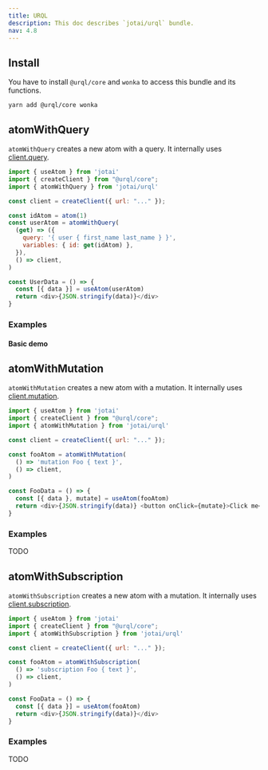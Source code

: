 ```yaml
---
title: URQL
description: This doc describes `jotai/urql` bundle.
nav: 4.8
---
```


## Install

You have to install `@urql/core` and `wonka` to access this bundle and its functions.

```
yarn add @urql/core wonka
```

## atomWithQuery

`atomWithQuery` creates a new atom with a query. It internally uses [client.query](https://formidable.com/open-source/urql/docs/api/core/#clientquery).

```js
import { useAtom } from 'jotai'
import { createClient } from "@urql/core";
import { atomWithQuery } from 'jotai/urql'

const client = createClient({ url: "..." });

const idAtom = atom(1)
const userAtom = atomWithQuery(
  (get) => ({
    query: '{ user { first_name last_name } }',
    variables: { id: get(idAtom) },
  }),
  () => client,
)

const UserData = () => {
  const [{ data }] = useAtom(userAtom)
  return <div>{JSON.stringify(data)}</div>
}
```

### Examples

#### Basic demo

<Codesandbox id="zujf6" />

## atomWithMutation

`atomWithMutation` creates a new atom with a mutation. It internally uses [client.mutation](https://formidable.com/open-source/urql/docs/api/core/#clientmutation).

```js
import { useAtom } from 'jotai'
import { createClient } from "@urql/core";
import { atomWithMutation } from 'jotai/urql'

const client = createClient({ url: "..." });

const fooAtom = atomWithMutation(
  () => 'mutation Foo { text }',
  () => client,
)

const FooData = () => {
  const [{ data }, mutate] = useAtom(fooAtom)
  return <div>{JSON.stringify(data)} <button onClick={mutate}>Click me</button></div>
}
```

### Examples

TODO

## atomWithSubscription

`atomWithSubscription` creates a new atom with a mutation. It internally uses [client.subscription](https://formidable.com/open-source/urql/docs/api/core/#clientsubscription).

```js
import { useAtom } from 'jotai'
import { createClient } from "@urql/core";
import { atomWithSubscription } from 'jotai/urql'

const client = createClient({ url: "..." });

const fooAtom = atomWithSubscription(
  () => 'subscription Foo { text }',
  () => client,
)

const FooData = () => {
  const [{ data }] = useAtom(fooAtom)
  return <div>{JSON.stringify(data)}</div>
}
```

### Examples

TODO
